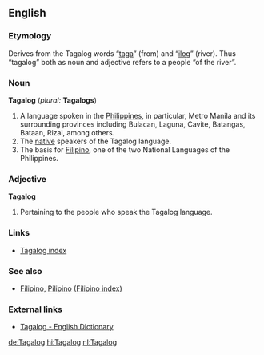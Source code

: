 ==English==

===Etymology===
Derives from the Tagalog words “[[taga]]” (from) and “[[ilog]]” (river). Thus “tagalog” both as noun and adjective refers to a people “of the river”.
<!--
===Pronunciation===
*tah-gah'-log
-->
===Noun===
{{wikipedia}}
'''Tagalog'''  (''plural:'' '''Tagalogs''')

# A language spoken in the [[Philippines]], in particular, Metro Manila and its surrounding provinces including Bulacan, Laguna, Cavite, Batangas, Bataan, Rizal, among others.
# The [[native]] speakers of the Tagalog language.
# The basis for [[Filipino]], one of the two National Languages of the Philippines.

===Adjective===
'''Tagalog'''

# Pertaining to the people who speak the Tagalog language.

===Links===
*[[Wiktionary:Tagalog index|Tagalog index]]

===See also===
*[[Filipino]], [[Pilipino]] ([[Wiktionary:Filipino index|Filipino index]])

===External links===
{{interwiktionary|code=tl}}
*[http://www.tagalog-dictionary.com Tagalog - English Dictionary]

[[de:Tagalog]]
[[hi:Tagalog]]
[[nl:Tagalog]]